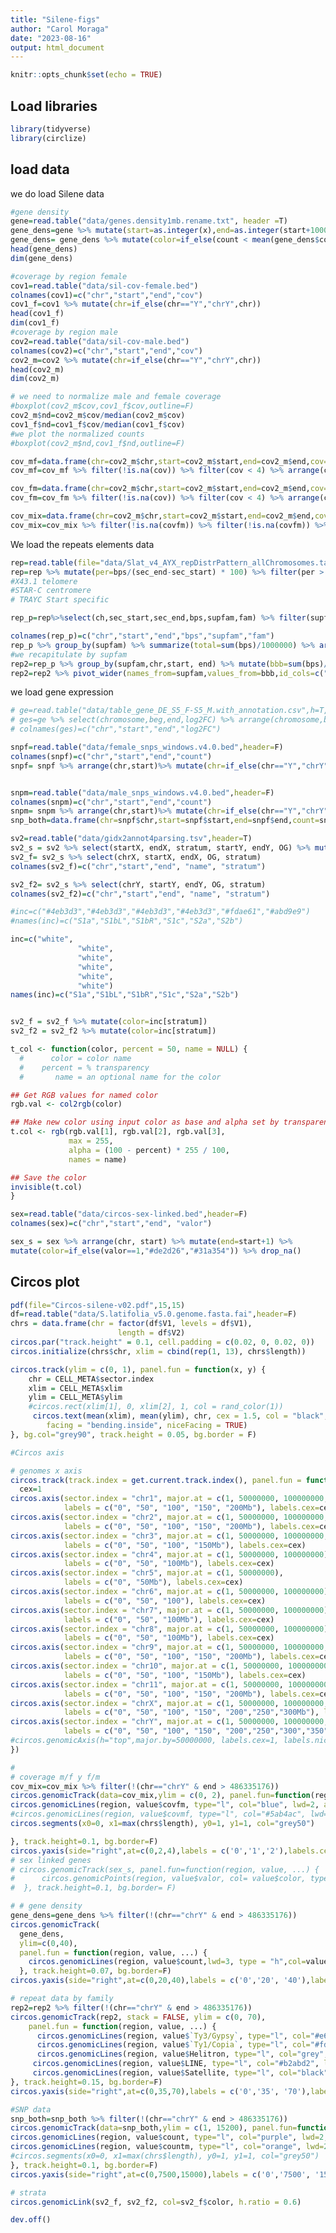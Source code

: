 ```yaml
---
title: "Silene-figs"
author: "Carol Moraga"
date: "2023-08-16"
output: html_document
---
```


```r
knitr::opts_chunk$set(echo = TRUE)
```

## Load libraries

```r
library(tidyverse)
library(circlize)
```

## load data

we do load Silene data

```r
#gene density
gene=read.table("data/genes.density1mb.rename.txt", header =T)
gene_dens=gene %>% mutate(start=as.integer(x),end=as.integer(start+1000000)) %>% select(chr,start,end, count) %>% arrange(chr,start)
gene_dens= gene_dens %>% mutate(color=if_else(count < mean(gene_dens$count)+1*sd(gene_dens$count), "#a6bddb","#014636"))
head(gene_dens)
dim(gene_dens)

#coverage by region female
cov1=read.table("data/sil-cov-female.bed")
colnames(cov1)=c("chr","start","end","cov")
cov1_f=cov1 %>% mutate(chr=if_else(chr=="Y","chrY",chr))
head(cov1_f)
dim(cov1_f)
#coverage by region male
cov2=read.table("data/sil-cov-male.bed")
colnames(cov2)=c("chr","start","end","cov")
cov2_m=cov2 %>% mutate(chr=if_else(chr=="Y","chrY",chr))
head(cov2_m)
dim(cov2_m)

# we need to normalize male and female coverage
#boxplot(cov2_m$cov,cov1_f$cov,outline=F)
cov2_m$nd=cov2_m$cov/median(cov2_m$cov)
cov1_f$nd=cov1_f$cov/median(cov1_f$cov)
#we plot the normalized counts
#boxplot(cov2_m$nd,cov1_f$nd,outline=F)

cov_mf=data.frame(chr=cov2_m$chr,start=cov2_m$start,end=cov2_m$end,cov=cov2_m$nd/cov1_f$nd)
cov_mf=cov_mf %>% filter(!is.na(cov)) %>% filter(cov < 4) %>% arrange(chr,start)

cov_fm=data.frame(chr=cov2_m$chr,start=cov2_m$start,end=cov2_m$end,cov=cov1_f$nd/cov2_m$nd)
cov_fm=cov_fm %>% filter(!is.na(cov)) %>% filter(cov < 4) %>% arrange(chr,start)

cov_mix=data.frame(chr=cov2_m$chr,start=cov2_m$start,end=cov2_m$end,covfm=cov1_f$nd/cov2_m$nd,covmf=cov2_m$nd/cov1_f$nd)
cov_mix=cov_mix %>% filter(!is.na(covfm)) %>% filter(!is.na(covfm)) %>% filter(covfm < 4) %>% filter(covmf < 4)%>% arrange(chr,start)
```

We load the repeats elements data

```r
rep=read.table(file="data/Slat_v4_AYX_repDistrPattern_allChromosomes.tab",h=T)
rep=rep %>% mutate(per=bps/(sec_end-sec_start) * 100) %>% filter(per > 0)
#X43.1 telomere
#STAR-C centromere
# TRAYC Start specific

rep_p=rep%>%select(ch,sec_start,sec_end,bps,supfam,fam) %>% filter(supfam %in% c("Ty3/Gypsy","Ty1/Copia","Helitron","Satellite","LINE")) %>% mutate(ch=if_else(ch=="chr12","chrX",ch))

colnames(rep_p)=c("chr","start","end","bps","supfam","fam")
rep_p %>% group_by(supfam) %>% summarize(total=sum(bps)/1000000) %>% arrange(desc(total))
#we recapitulate by supfam
rep2=rep_p %>% group_by(supfam,chr,start, end) %>% mutate(bbb=sum(bps)/(end-start) * 100) %>% select( chr,start,end,supfam,bbb) %>% unique()
rep2=rep2 %>% pivot_wider(names_from=supfam,values_from=bbb,id_cols=c("chr","start","end")) %>% replace_na(list(`Ty1/Copia`=0,Satellite=0,LINE=0,Helitron=0, `Ty3/Gypsy`=0)) %>% arrange(chr,start)
```
we load gene expression

```r
# ge=read.table("data/table_gene_DE_S5_F-S5_M.with_annotation.csv",h=T,sep=",")
# ges=ge %>% select(chromosome,beg,end,log2FC) %>% arrange(chromosome,beg) %>% mutate(chromosome=if_else(chromosome=="chr12","chrX",chromosome))
# colnames(ges)=c("chr","start","end","log2FC")

```


```r
snpf=read.table("data/female_snps_windows.v4.0.bed",header=F)
colnames(snpf)=c("chr","start","end","count") 
snpf= snpf %>% arrange(chr,start)%>% mutate(chr=if_else(chr=="Y","chrY",chr))


snpm=read.table("data/male_snps_windows.v4.0.bed",header=F)
colnames(snpm)=c("chr","start","end","count")
snpm= snpm %>% arrange(chr,start)%>% mutate(chr=if_else(chr=="Y","chrY",chr))
snp_both=data.frame(chr=snpf$chr,start=snpf$start,end=snpf$end,count=snpf$count,countm=snpm$count)

```

```r
sv2=read.table("data/gidx2annot4parsing.tsv",header=T)
sv2_s = sv2 %>% select(startX, endX, stratum, startY, endY, OG) %>% mutate(chrY="chrY", chrX="chrX") %>% arrange(chrX, startX)
sv2_f= sv2_s %>% select(chrX, startX, endX, OG, stratum)
colnames(sv2_f)=c("chr","start","end", "name", "stratum")

sv2_f2= sv2_s %>% select(chrY, startY, endY, OG, stratum) 
colnames(sv2_f2)=c("chr","start","end", "name", "stratum")

#inc=c("#4eb3d3","#4eb3d3","#4eb3d3","#4eb3d3","#fdae61","#abd9e9")
#names(inc)=c("S1a","S1bL","S1bR","S1c","S2a","S2b")

inc=c("white",
               "white",
               "white",
               "white",
               "white",
               "white")
names(inc)=c("S1a","S1bL","S1bR","S1c","S2a","S2b")


sv2_f = sv2_f %>% mutate(color=inc[stratum])
sv2_f2 = sv2_f2 %>% mutate(color=inc[stratum])

t_col <- function(color, percent = 50, name = NULL) {
  #      color = color name
  #    percent = % transparency
  #       name = an optional name for the color

## Get RGB values for named color
rgb.val <- col2rgb(color)

## Make new color using input color as base and alpha set by transparency
t.col <- rgb(rgb.val[1], rgb.val[2], rgb.val[3],
             max = 255,
             alpha = (100 - percent) * 255 / 100,
             names = name)

## Save the color
invisible(t.col)
}

```

```r
sex=read.table("data/circos-sex-linked.bed",header=F)
colnames(sex)=c("chr","start","end", "valor")

sex_s = sex %>% arrange(chr, start) %>% mutate(end=start+1) %>%
mutate(color=if_else(valor==1,"#de2d26","#31a354")) %>% drop_na()
```
## Circos plot


```r
pdf(file="Circos-silene-v02.pdf",15,15)
df=read.table("data/S.latifolia_v5.0.genome.fasta.fai",header=F)
chrs = data.frame(chr = factor(df$V1, levels = df$V1),
                        length = df$V2)
circos.par("track.height" = 0.1, cell.padding = c(0.02, 0, 0.02, 0))
circos.initialize(chrs$chr, xlim = cbind(rep(1, 13), chrs$length))

circos.track(ylim = c(0, 1), panel.fun = function(x, y) {
    chr = CELL_META$sector.index
    xlim = CELL_META$xlim
    ylim = CELL_META$ylim
    #circos.rect(xlim[1], 0, xlim[2], 1, col = rand_color(1))
     circos.text(mean(xlim), mean(ylim), chr, cex = 1.5, col = "black",
        facing = "bending.inside", niceFacing = TRUE)
}, bg.col="grey90", track.height = 0.05, bg.border = F)

#Circos axis

# genomes x axis
circos.track(track.index = get.current.track.index(), panel.fun = function(x, y) {
  cex=1
circos.axis(sector.index = "chr1", major.at = c(1, 50000000, 100000000, 150000000, 200709468), 
            labels = c("0", "50", "100", "150", "200Mb"), labels.cex=cex)
circos.axis(sector.index = "chr2", major.at = c(1, 50000000, 100000000, 150000000, 199635652), 
            labels = c("0", "50", "100", "150", "200Mb"), labels.cex=cex)  
circos.axis(sector.index = "chr3", major.at = c(1, 50000000, 100000000, 153359320), 
            labels = c("0", "50", "100", "150Mb"), labels.cex=cex)  
circos.axis(sector.index = "chr4", major.at = c(1, 50000000, 100000000), 
            labels = c("0", "50", "100Mb"), labels.cex=cex)  
circos.axis(sector.index = "chr5", major.at = c(1, 50000000), 
            labels = c("0", "50Mb"), labels.cex=cex)  
circos.axis(sector.index = "chr6", major.at = c(1, 50000000, 100000000), 
            labels = c("0", "50", "100"), labels.cex=cex)  
circos.axis(sector.index = "chr7", major.at = c(1, 50000000, 100000000), 
            labels = c("0", "50", "100Mb"), labels.cex=cex)  
circos.axis(sector.index = "chr8", major.at = c(1, 50000000, 100000000), 
            labels = c("0", "50", "100Mb"), labels.cex=cex)  
circos.axis(sector.index = "chr9", major.at = c(1, 50000000, 100000000, 150000000, 200000000), 
            labels = c("0", "50", "100", "150", "200Mb"), labels.cex=cex)  
circos.axis(sector.index = "chr10", major.at = c(1, 50000000, 100000000, 150000000), 
            labels = c("0", "50", "100", "150Mb"), labels.cex=cex)  
circos.axis(sector.index = "chr11", major.at = c(1, 50000000, 100000000, 150000000, 200000000), 
            labels = c("0", "50", "100", "150", "200Mb"), labels.cex=cex)  
circos.axis(sector.index = "chrX", major.at = c(1, 50000000, 100000000, 150000000, 200000000,250000000,300000000), 
            labels = c("0", "50", "100", "150", "200","250","300Mb"), labels.cex=cex) 
circos.axis(sector.index = "chrY", major.at = c(1, 50000000, 100000000, 150000000, 200000000,250000000,300000000,350000000, 400000000, 450000000), 
            labels = c("0", "50", "100", "150", "200","250","300","350","400","450"), labels.cex=cex) 
#circos.genomicAxis(h="top",major.by=50000000, labels.cex=1, labels.niceFacing=TRUE)
})

# 
# coverage m/f y f/m
cov_mix=cov_mix %>% filter(!(chr=="chrY" & end > 486335176))
circos.genomicTrack(data=cov_mix,ylim = c(0, 2), panel.fun=function(region, value, ...) {
circos.genomicLines(region, value$covfm, type="l", col="blue", lwd=2, area = F)
#circos.genomicLines(region, value$covmf, type="l", col="#5ab4ac", lwd=2, area = F)
circos.segments(x0=0, x1=max(chrs$length), y0=1, y1=1, col="grey50")

}, track.height=0.1, bg.border=F)
circos.yaxis(side="right",at=c(0,2,4),labels = c('0','1','2'),labels.cex=0.6, lwd=1, tick.length=1)
# sex linked genes
# circos.genomicTrack(sex_s, panel.fun=function(region, value, ...) {
#      circos.genomicPoints(region, value$valor, col= value$color, type = "b",cex = 1,  pch = 16, lwd = 2)
#  }, track.height=0.1, bg.border= F)

# # gene density
gene_dens=gene_dens %>% filter(!(chr=="chrY" & end > 486335176))
circos.genomicTrack(
  gene_dens,
  ylim=c(0,40),
  panel.fun = function(region, value, ...) {
    circos.genomicLines(region, value$count,lwd=3, type = "h",col=value$color)
  }, track.height=0.07, bg.border=F)
circos.yaxis(side="right",at=c(0,20,40),labels = c('0','20', '40'),labels.cex=0.6, lwd=1, tick.length=1)

# repeat data by family
rep2=rep2 %>% filter(!(chr=="chrY" & end > 486335176))
circos.genomicTrack(rep2, stack = FALSE, ylim = c(0, 70),
    panel.fun = function(region, value, ...) {
      circos.genomicLines(region, value$`Ty3/Gypsy`, type="l", col="#e66101", lwd=0.1, area = T)
      circos.genomicLines(region, value$`Ty1/Copia`, type="l", col="#fdb863", lwd=0.1, area = T)
      circos.genomicLines(region, value$Helitron, type="l", col="grey", lwd=0.1, area = T)
     circos.genomicLines(region, value$LINE, type="l", col="#b2abd2", lwd=0.1, area = T)
     circos.genomicLines(region, value$Satellite, type="l", col="black", lwd=0.1, area = T)
}, track.height=0.15, bg.border=F)
circos.yaxis(side="right",at=c(0,35,70),labels = c('0','35', '70'),labels.cex=0.6, lwd=1, tick.length=1)

#SNP data
snp_both=snp_both %>% filter(!(chr=="chrY" & end > 486335176))
circos.genomicTrack(data=snp_both,ylim = c(1, 15200), panel.fun=function(region, value, ...) {
circos.genomicLines(region, value$count, type="l", col="purple", lwd=2, area = F)
circos.genomicLines(region, value$countm, type="l", col="orange", lwd=2, area = F)
#circos.segments(x0=0, x1=max(chrs$length), y0=1, y1=1, col="grey50")
}, track.height=0.1, bg.border=F)
circos.yaxis(side="right",at=c(0,7500,15000),labels = c('0','7500', '15000'),labels.cex=0.6, lwd=1, tick.length=1)

# strata
circos.genomicLink(sv2_f, sv2_f2, col=sv2_f$color, h.ratio = 0.6)

dev.off()

```
